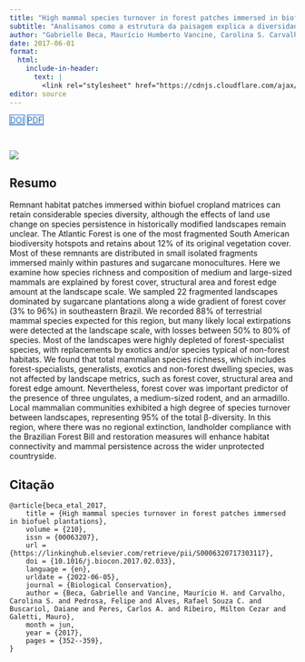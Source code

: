 ```yaml
---
title: "High mammal species turnover in forest patches immersed in biofuel plantations"
subtitle: "Analisamos como a estrutura da paisagem explica a diversidade em comunidades de mamíferos no Estado de São Paulo."
author: "Gabrielle Beca, Maurício Humberto Vancine, Carolina S. Carvalho, Felipe Pedrosa, Rafael Souza C. Alves, Daiane Buscariol, Carlos A. Peres, Milton Cezar Ribeiro, Mauro Galetti"
date: 2017-06-01
format:
  html:
    include-in-header: 
      text: |
        <link rel="stylesheet" href="https://cdnjs.cloudflare.com/ajax/libs/font-awesome/6.5.0/css/all.min.css">
editor: source
---
```


<div class="mt-4 d-flex flex-row flex-wrap gap-1 justify-content-left justify-content-sm-start" role="group" aria-label="Links">
  <a href="https://doi.org/10.1016/j.biocon.2017.02.033" class="btn btn-custom text-capitalize" target="_blank"><i class="ai ai-doi me-1"></i>DOI</a>
  <a href="/publication/2017-beca-etal.pdf" class="btn btn-custom text-capitalize" target="_blank"><i class="bi bi-file-earmark-pdf me-1"></i>PDF</a>
</div>

<style>
  .btn-custom {
    background-color: white;
    border: 1px solid #1c6cbe; /* Borda azul */
    color: #1c6cbe; /* Texto azul */
    transition: background-color 0.3s, color 0.3s;
  }
  .btn-custom:hover {
    background-color: #1c6cbe; /* Cor de fundo azul ao passar o mouse */
    color: white; /* Texto branco */
  }
</style>

<br> 

![](featured.png)

## Resumo

Remnant habitat patches immersed within biofuel cropland matrices can retain considerable species diversity, although the effects of land use change on species persistence in historically modified landscapes remain unclear. The Atlantic Forest is one of the most fragmented South American biodiversity hotspots and retains about 12% of its original vegetation cover. Most of these remnants are distributed in small isolated fragments immersed mainly within pastures and sugarcane monocultures. Here we examine how species richness and composition of medium and large-sized mammals are explained by forest cover, structural area and forest edge amount at the landscape scale. We sampled 22 fragmented landscapes dominated by sugarcane plantations along a wide gradient of forest cover (3% to 96%) in southeastern Brazil. We recorded 88% of terrestrial mammal species expected for this region, but many likely local extirpations were detected at the landscape scale, with losses between 50% to 80% of species. Most of the landscapes were highly depleted of forest-specialist species, with replacements by exotics and/or species typical of non-forest habitats. We found that total mammalian species richness, which includes forest-specialists, generalists, exotics and non-forest dwelling species, was not affected by landscape metrics, such as forest cover, structural area and forest edge amount. Nevertheless, forest cover was important predictor of the presence of three ungulates, a medium-sized rodent, and an armadillo. Local mammalian communities exhibited a high degree of species turnover between landscapes, representing 95% of the total β-diversity. In this region, where there was no regional extinction, landholder compliance with the Brazilian Forest Bill and restoration measures will enhance habitat connectivity and mammal persistence across the wider unprotected countryside.

## Citação

```
@article{beca_etal_2017,
	title = {High mammal species turnover in forest patches immersed in biofuel plantations},
	volume = {210},
	issn = {00063207},
	url = {https://linkinghub.elsevier.com/retrieve/pii/S0006320717303117},
	doi = {10.1016/j.biocon.2017.02.033},
	language = {en},
	urldate = {2022-06-05},
	journal = {Biological Conservation},
	author = {Beca, Gabrielle and Vancine, Maurício H. and Carvalho, Carolina S. and Pedrosa, Felipe and Alves, Rafael Souza C. and Buscariol, Daiane and Peres, Carlos A. and Ribeiro, Milton Cezar and Galetti, Mauro},
	month = jun,
	year = {2017},
	pages = {352--359},
}
```
